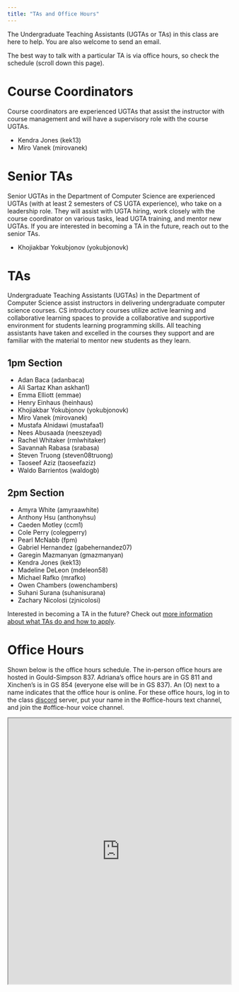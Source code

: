 ```yaml
---
title: "TAs and Office Hours"
---
```


The Undergraduate Teaching Assistants (UGTAs or TAs) in this class are here to help. You are also welcome to send an email.

The best way to talk with a particular TA is via office hours, so check the schedule (scroll down this page).

# Course Coordinators

Course coordinators are experienced UGTAs that assist the instructor with course management and will have a supervisory role with the course UGTAs.

-   Kendra Jones (kek13)
-   Miro Vanek (mirovanek)

# Senior TAs

Senior UGTAs in the Department of Computer Science are experienced UGTAs (with at least 2 semesters of CS UGTA experience), who take on a leadership role. They will assist with UGTA hiring, work closely with the course coordinator on various tasks, lead UGTA training, and mentor new UGTAs. If you are interested in becoming a TA in the future, reach out to the senior TAs.

-   Khojiakbar Yokubjonov (yokubjonovk)

# TAs

Undergraduate Teaching Assistants (UGTAs) in the Department of Computer Science assist instructors in delivering undergraduate computer science courses. CS introductory courses utilize active learning and collaborative learning spaces to provide a collaborative and supportive environment for students learning programming skills. All teaching assistants have taken and excelled in the courses they support and are familiar with the material to mentor new students as they learn.

## 1pm Section

-   Adan Baca (adanbaca)
-   Ali Sartaz Khan askhan1)
-   Emma Elliott (emmae)
-   Henry Einhaus (heinhaus)
-   Khojiakbar Yokubjonov (yokubjonovk)
-   Miro Vanek (mirovanek)
-   Mustafa Alnidawi (mustafaa1)
-   Nees Abusaada (neeszeyad)
-   Rachel Whitaker (rmlwhitaker)
-   Savannah Rabasa (srabasa)
-   Steven Truong (steven08truong)
-   Taoseef Aziz (taoseefaziz)
-   Waldo Barrientos (waldogb)

## 2pm Section

-   Amyra White (amyraawhite)
-   Anthony Hsu (anthonyhsu)
-   Caeden Motley (ccm1)
-   Cole Perry (colegperry)
-   Pearl McNabb (fpm)
-   Gabriel Hernandez (gabehernandez07)
-   Garegin Mazmanyan (gmazmanyan)
-   Kendra Jones (kek13)
-   Madeline DeLeon (mdeleon58)
-   Michael Rafko (mrafko)
-   Owen Chambers (owenchambers)
-   Suhani Surana (suhanisurana)
-   Zachary Nicolosi (zjnicolosi)

Interested in becoming a TA in the future? Check out [more information about what TAs do and how to apply](https://www.cs.arizona.edu/ugta).

# Office Hours

Shown below is the office hours schedule. The in-person office hours are hosted in Gould-Simpson 837. Adriana's office hours are in GS 811 and Xinchen's is in GS 854 (everyone else will be in GS 837). An (O) next to a name indicates that the office hour is online. For these office hours, log in to the class [discord](discord.html) server, put your name in the #office-hours text channel, and join the #office-hour voice channel.

<iframe src="https://docs.google.com/spreadsheets/d/e/2PACX-1vRsH__bPTyq6k5sV7A09ugSnsabqYaBnFQo5O4mX2ahHAhp0II6gn0WRQhoXRpLcZXyWwr0ytd7avP3/pubhtml?gid=0&amp;single=true&amp;widget=true&amp;headers=false" width="100%" height="600px">

</iframe>
